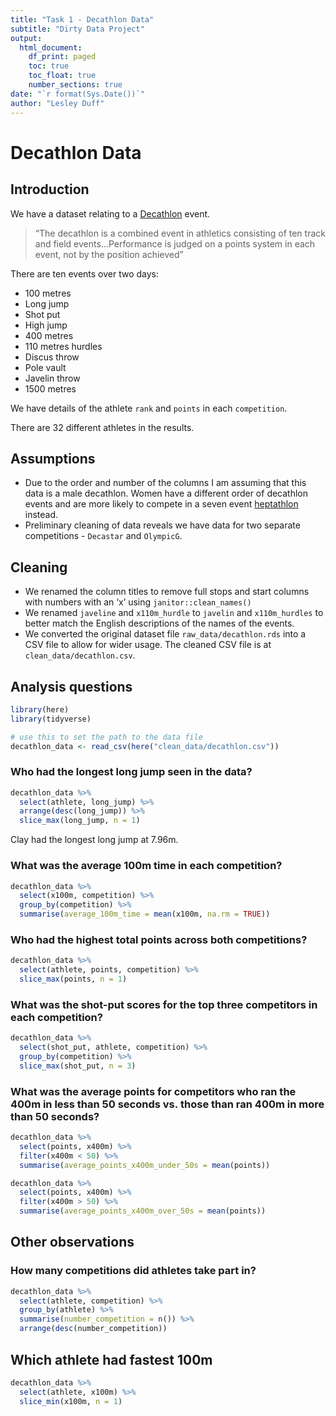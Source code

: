```yaml
---
title: "Task 1 - Decathlon Data"
subtitle: "Dirty Data Project"
output:
  html_document:
    df_print: paged
    toc: true
    toc_float: true
    number_sections: true
date: "`r format(Sys.Date())`"
author: "Lesley Duff"
---
```

# Decathlon Data

## Introduction
We have a dataset relating to a [Decathlon](https://en.wikipedia.org/wiki/Decathlon) event.

> "The decathlon is a combined event in athletics consisting of ten track and field events...Performance is judged on a points system in each event, not by the position achieved"

There are ten events over two days:

* 100 metres
* Long jump
* Shot put
* High jump
* 400 metres
* 110 metres hurdles
* Discus throw
* Pole vault
* Javelin throw
* 1500 metres

We have details of the athlete `rank` and `points` in each 
`competition`.

There are 32 different athletes in the results.


## Assumptions

* Due to the order and number of the columns I am assuming that this data is 
a male decathlon. Women have a different order of decathlon events and are more 
likely to compete in a seven event 
[heptathlon](https://en.wikipedia.org/wiki/Heptathlon) instead.
* Preliminary cleaning of data reveals we have data for two separate 
competitions - `Decastar` and `OlympicG`.


## Cleaning

* We renamed the column titles to remove full stops and start columns with numbers with an 'x' using `janitor::clean_names()`
* We renamed `javeline` and `x110m_hurdle` to `javelin` and `x110m_hurdles` to better match the English descriptions of the names of the events.
* We converted the original dataset file `raw_data/decathlon.rds` into a CSV 
file to allow for wider usage. 
The cleaned CSV file is at `clean_data/decathlon.csv`.

## Analysis questions   

```r
library(here)
library(tidyverse)

# use this to set the path to the data file
decathlon_data <- read_csv(here("clean_data/decathlon.csv"))
```

### Who had the longest long jump seen in the data?

```r
decathlon_data %>%
  select(athlete, long_jump) %>%
  arrange(desc(long_jump)) %>%
  slice_max(long_jump, n = 1)
```

Clay had the longest long jump at 7.96m.

### What was the average 100m time in each competition?

```r
decathlon_data %>%
  select(x100m, competition) %>%
  group_by(competition) %>%
  summarise(average_100m_time = mean(x100m, na.rm = TRUE))
```

### Who had the highest total points across both competitions?
```r
decathlon_data %>%
  select(athlete, points, competition) %>%
  slice_max(points, n = 1)
```


### What was the shot-put scores for the top three competitors in each competition?

```r
decathlon_data %>%
  select(shot_put, athlete, competition) %>%
  group_by(competition) %>%
  slice_max(shot_put, n = 3)
```

### What was the average points for competitors who ran the 400m in less than 50 seconds vs. those than ran 400m in more than 50 seconds?
```r
decathlon_data %>%
  select(points, x400m) %>%
  filter(x400m < 50) %>%
  summarise(average_points_x400m_under_50s = mean(points))

decathlon_data %>%
  select(points, x400m) %>%
  filter(x400m > 50) %>%
  summarise(average_points_x400m_over_50s = mean(points))
```

## Other observations

### How many competitions did athletes take part in?

```r
decathlon_data %>%
  select(athlete, competition) %>% 
  group_by(athlete) %>% 
  summarise(number_competition = n()) %>% 
  arrange(desc(number_competition))
```
## Which athlete had fastest 100m
```r
decathlon_data %>%
  select(athlete, x100m) %>% 
  slice_min(x100m, n = 1)
```

